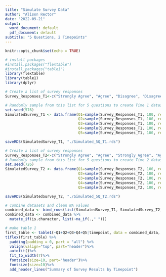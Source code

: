 ```yaml
---
title: "Simulate Survey Data"
author: "Alison Rector"
date: "2022-09-21"
output:
  word_document: default
  pdf_document: default
subtitle: "5 Questions, 2 Timepoints"
---
```


```r
knitr::opts_chunk$set(echo = TRUE)
```

```r
# install packages
#install.packages("flextable")
#install.packages("table1")
library(flextable)
library(table1)
library(dplyr)
```

```r
# Create a list of survey responses
Survey_Responses_T1<-c("Strongly Agree", "Agree", "Disagree", "Disagree", "Strongly Disagree", "Do Not Have", " ")

# Randomly sample from this list for 5 questions to create Time 1 dataset
set.seed(576)
SimulatedSurvey_T1 <- data.frame(Q1=sample(Survey_Responses_T1, 100, replace=TRUE),
                                 Q2=sample(Survey_Responses_T1, 100, replace=TRUE),
                                 Q3=sample(Survey_Responses_T1, 100, replace=TRUE),
                                 Q4=sample(Survey_Responses_T1, 100, replace=TRUE),
                                 Q5=sample(Survey_Responses_T1, 100, replace=TRUE))

saveRDS(SimulatedSurvey_T1, "./Simulated_5Q_T1.rds")

# Create a list of survey responses
Survey_Responses_T2<-c("Strongly Agree", "Agree", "Strongly Agree", "Agree","Disagree",  "Strongly Disagree", "Do Not Have", " ")
# Randomly sample from this list for 5 questions to create Time 2 dataset
set.seed(726)
SimulatedSurvey_T2 <- data.frame(Q1=sample(Survey_Responses_T2, 100, replace=TRUE),
                                 Q2=sample(Survey_Responses_T2, 100, replace=TRUE),
                                 Q3=sample(Survey_Responses_T2, 100, replace=TRUE),
                                 Q4=sample(Survey_Responses_T2, 100, replace=TRUE),
                                 Q5=sample(Survey_Responses_T2, 100, replace=TRUE))

saveRDS(SimulatedSurvey_T2, "./Simulated_5Q_T2.rds")

```

```r
# combine datasets and clean NA values
combined_data <- bind_rows(list(SimulatedSurvey_T1, SimulatedSurvey_T2), .id = "timepoint")
combined_data <- combined_data %>% 
  mutate_if(is.character, list(~na_if(.," ")))
```

```r
# make table 1
first_table <- table1(~Q1+Q2+Q3+Q4+Q5|timepoint, data = combined_data, output="latex")
t1flex(first_table) %>%
  padding(padding = 0, part = "all") %>% 
  valign(valign="top", part="header")%>%
  autofit()%>% 
  fit_to_width(7)%>%
  fontsize(size=10, part="header")%>%
  fontsize(size=10)%>%
  add_header_lines("Summary of Survey Results by Timepoint")
```

